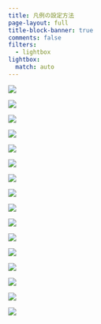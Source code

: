 ```yaml
---
title: 凡例の設定方法
page-layout: full
title-block-banner: true
comments: false
filters:
  - lightbox
lightbox:
  match: auto
---
```


::: {layout-ncol=3}
![](slides/slides074.jpg){group="slides"}

![](slides/slides075.jpg){group="slides"}

![](slides/slides076.jpg){group="slides"}

![](slides/slides077.jpg){group="slides"}

![](slides/slides078.jpg){group="slides"}

![](slides/slides079.jpg){group="slides"}

![](slides/slides080.jpg){group="slides"}

![](slides/slides081.jpg){group="slides"}

![](slides/slides082.jpg){group="slides"}

![](slides/slides083.jpg){group="slides"}

![](slides/slides084.jpg){group="slides"}

![](slides/slides085.jpg){group="slides"}

![](slides/slides086.jpg){group="slides"}

![](slides/slides087.jpg){group="slides"}

![](slides/slides088.jpg){group="slides"}

![](slides/slides089.jpg){group="slides"}
:::

